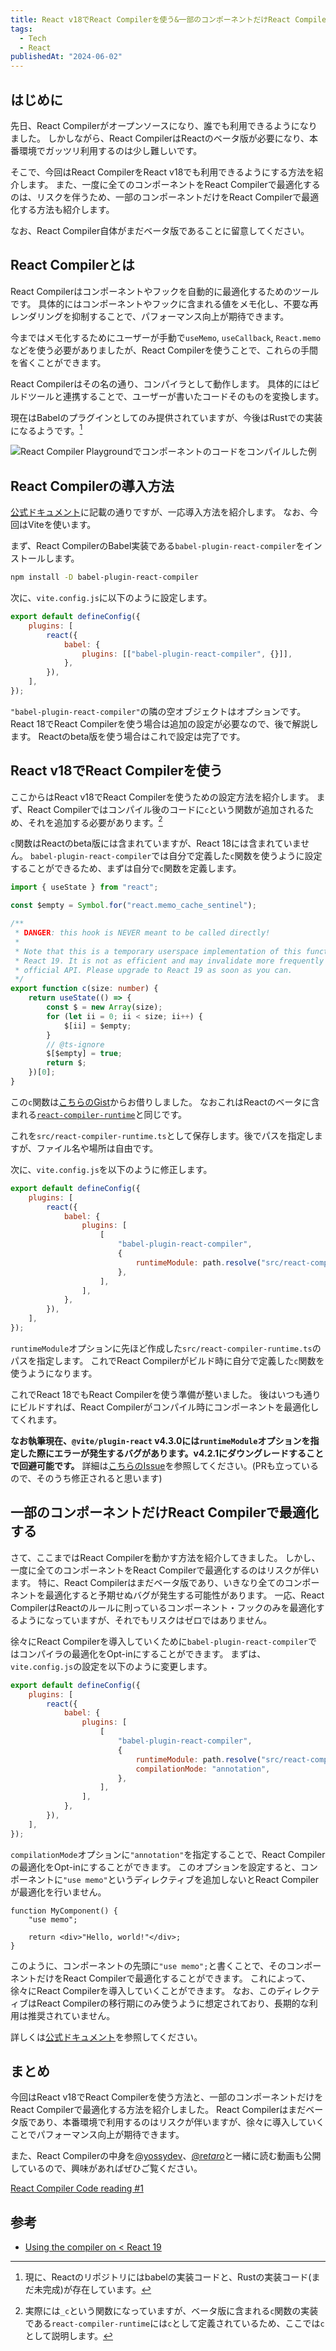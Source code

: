 ```yaml
---
title: React v18でReact Compilerを使う&一部のコンポーネントだけReact Compilerで最適化する方法
tags:
  - Tech
  - React
publishedAt: "2024-06-02"
---
```


## はじめに

先日、React Compilerがオープンソースになり、誰でも利用できるようになりました。
しかしながら、React CompilerはReactのベータ版が必要になり、本番環境でガッツリ利用するのは少し難しいです。

そこで、今回はReact CompilerをReact v18でも利用できるようにする方法を紹介します。
また、一度に全てのコンポーネントをReact Compilerで最適化するのは、リスクを伴うため、一部のコンポーネントだけをReact Compilerで最適化する方法も紹介します。

なお、React Compiler自体がまだベータ版であることに留意してください。

## React Compilerとは

React Compilerはコンポーネントやフックを自動的に最適化するためのツールです。
具体的にはコンポーネントやフックに含まれる値をメモ化し、不要な再レンダリングを抑制することで、パフォーマンス向上が期待できます。

今まではメモ化するためにユーザーが手動で`useMemo`, `useCallback`, `React.memo`などを使う必要がありましたが、React Compilerを使うことで、これらの手間を省くことができます。

React Compilerはその名の通り、コンパイラとして動作します。
具体的にはビルドツールと連携することで、ユーザーが書いたコードそのものを変換します。

現在はBabelのプラグインとしてのみ提供されていますが、今後はRustでの実装になるようです。[^1]

[^1]: 現に、Reactのリポジトリにはbabelの実装コードと、Rustの実装コード(まだ未完成)が存在しています。

![React Compiler Playgroundでコンポーネントのコードをコンパイルした例](./example.png)

## React Compilerの導入方法

[公式ドキュメント](https://ja.react.dev/learn/react-compiler#installation)に記載の通りですが、一応導入方法を紹介します。
なお、今回はViteを使います。

まず、React CompilerのBabel実装である`babel-plugin-react-compiler`をインストールします。

```bash
npm install -D babel-plugin-react-compiler
```

次に、`vite.config.js`に以下のように設定します。

```js
export default defineConfig({
	plugins: [
		react({
			babel: {
				plugins: [["babel-plugin-react-compiler", {}]],
			},
		}),
	],
});
```

`"babel-plugin-react-compiler"`の隣の空オブジェクトはオプションです。React 18でReact Compilerを使う場合は追加の設定が必要なので、後で解説します。
Reactのbeta版を使う場合はこれで設定は完了です。

## React v18でReact Compilerを使う

ここからはReact v18でReact Compilerを使うための設定方法を紹介します。
まず、React Compilerではコンパイル後のコードに`c`という関数が追加されるため、それを追加する必要があります。[^2]

[^2]: 実際には`_c`という関数になっていますが、ベータ版に含まれる`c`関数の実装である`react-compiler-runtime`には`c`として定義されているため、ここでは`c`として説明します。

`c`関数はReactのbeta版には含まれていますが、React 18には含まれていません。
`babel-plugin-react-compiler`では自分で定義した`c`関数を使うように設定することができるため、まずは自分で`c`関数を定義します。

```ts
import { useState } from "react";

const $empty = Symbol.for("react.memo_cache_sentinel");

/**
 * DANGER: this hook is NEVER meant to be called directly!
 *
 * Note that this is a temporary userspace implementation of this function from
 * React 19. It is not as efficient and may invalidate more frequently than the
 * official API. Please upgrade to React 19 as soon as you can.
 */
export function c(size: number) {
	return useState(() => {
		const $ = new Array(size);
		for (let ii = 0; ii < size; ii++) {
			$[ii] = $empty;
		}
		// @ts-ignore
		$[$empty] = true;
		return $;
	})[0];
}
```

この`c`関数は[こちらのGist](https://gist.github.com/poteto/37c076bf112a07ba39d0e5f0645fec43)からお借りしました。
なおこれはReactのベータに含まれる[`react-compiler-runtime`](compiler/packages/react-compiler-runtime/src/index.ts)と同じです。

これを`src/react-compiler-runtime.ts`として保存します。後でパスを指定しますが、ファイル名や場所は自由です。

次に、`vite.config.js`を以下のように修正します。

```js
export default defineConfig({
	plugins: [
		react({
			babel: {
				plugins: [
					[
						"babel-plugin-react-compiler",
						{
							runtimeModule: path.resolve("src/react-compiler-runtime"),
						},
					],
				],
			},
		}),
	],
});
```

`runtimeModule`オプションに先ほど作成した`src/react-compiler-runtime.ts`のパスを指定します。
これでReact Compilerがビルド時に自分で定義した`c`関数を使うようになります。

これでReact 18でもReact Compilerを使う準備が整いました。
後はいつも通りにビルドすれば、React Compilerがコンパイル時にコンポーネントを最適化してくれます。

**なお執筆現在、`@vite/plugin-react` v4.3.0には`runtimeModule`オプションを指定した際にエラーが発生するバグがあります。v4.2.1にダウングレードすることで回避可能です。**
詳細は[こちらのIssue](https://github.com/vitejs/vite-plugin-react/issues/328)を参照してください。(PRも立っているので、そのうち修正されると思います)

## 一部のコンポーネントだけReact Compilerで最適化する

さて、ここまではReact Compilerを動かす方法を紹介してきました。
しかし、一度に全てのコンポーネントをReact Compilerで最適化するのはリスクが伴います。
特に、React Compilerはまだベータ版であり、いきなり全てのコンポーネントを最適化すると予期せぬバグが発生する可能性があります。
一応、React CompilerはReactのルールに則っているコンポーネント・フックのみを最適化するようになっていますが、それでもリスクはゼロではありません。

徐々にReact Compilerを導入していくために`babel-plugin-react-compiler`ではコンパイラの最適化をOpt-inにすることができます。
まずは、`vite.config.js`の設定を以下のように変更します。

```js
export default defineConfig({
	plugins: [
		react({
			babel: {
				plugins: [
					[
						"babel-plugin-react-compiler",
						{
							runtimeModule: path.resolve("src/react-compiler-runtime"),
							compilationMode: "annotation",
						},
					],
				],
			},
		}),
	],
});
```

`compilationMode`オプションに`"annotation"`を指定することで、React Compilerの最適化をOpt-inにすることができます。
このオプションを設定すると、コンポーネントに`"use memo"`というディレクティブを追加しないとReact Compilerが最適化を行いません。

```tsx
function MyComponent() {
	"use memo";

	return <div>"Hello, world!"</div>;
}
```

このように、コンポーネントの先頭に`"use memo";`と書くことで、そのコンポーネントだけをReact Compilerで最適化することができます。
これによって、徐々にReact Compilerを導入していくことができます。
なお、このディレクティブはReact Compilerの移行期にのみ使うように想定されており、長期的な利用は推奨されていません。

詳しくは[公式ドキュメント](https://ja.react.dev/learn/react-compiler#using-the-compiler-effectively)を参照してください。

## まとめ

今回はReact v18でReact Compilerを使う方法と、一部のコンポーネントだけをReact Compilerで最適化する方法を紹介しました。
React Compilerはまだベータ版であり、本番環境で利用するのはリスクが伴いますが、徐々に導入していくことでパフォーマンス向上が期待できます。

また、React Compilerの中身を[@yossydev](https://x.com/yossydev)、[@re*taro*](https://x.com/re_taro_)と一緒に読む動画も公開しているので、興味があればぜひご覧ください。

[React Compiler Code reading #1](https://www.youtube.com/watch?v=PqPgr_hlVKM)

## 参考

- [Using the compiler on < React 19](https://github.com/reactwg/react-compiler/discussions/6)
